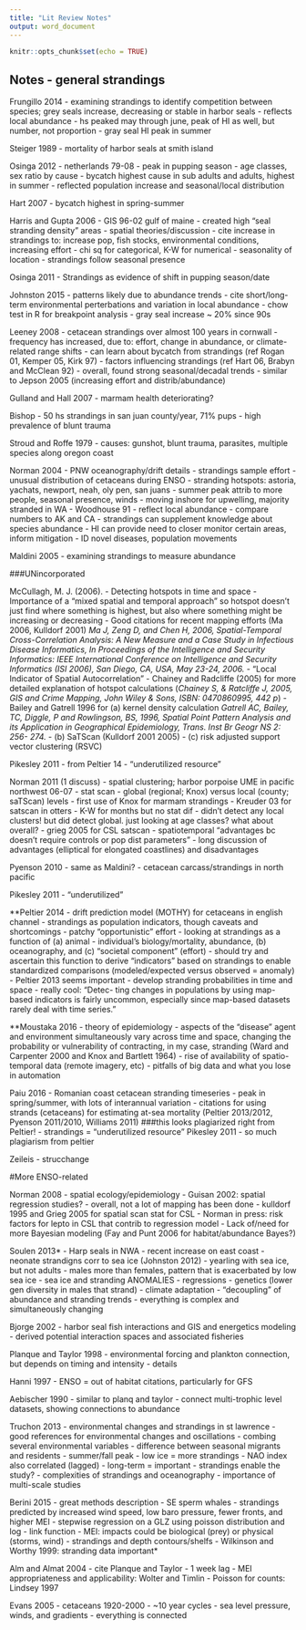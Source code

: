 ```yaml
---
title: "Lit Review Notes"
output: word_document
---
```


```r
knitr::opts_chunk$set(echo = TRUE)
```

## Notes - general strandings

Frungillo 2014
- examining strandings to identify competition between species; grey seals increase, decreasing or stable in harbor seals - reflects local abundance
- hs peaked may through june, peak of HI as well, but number, not proportion
- gray seal HI peak in summer

Steiger 1989
- mortality of harbor seals at smith island

Osinga 2012
- netherlands 79-08
- peak in pupping season
- age classes, sex ratio by cause
- bycatch highest cause in sub adults and adults, highest in summer
- reflected population increase and seasonal/local distribution

Hart 2007
- bycatch highest in spring-summer

Harris and Gupta 2006
- GIS 96-02 gulf of maine
- created high "seal stranding density" areas
- spatial theories/discussion
- cite increase in strandings to: increase pop, fish stocks, environmental conditions, increasing effort
- chi sq for categorical, K-W for numerical
- seasonality of location
- strandings follow seasonal presence

Osinga 2011
- Strandings as evidence of shift in pupping season/date

Johnston 2015
- patterns likely due to abundance trends
- cite short/long-term environmental perterbations and variation in local abundance
- chow test in R for breakpoint analysis
- gray seal increase ~ 20% since 90s

Leeney 2008
- cetacean strandings over almost 100 years in cornwall
- frequency has increased, due to: effort, change in abundance, or climate-related range shifts
- can learn about bycatch from strandings (ref Rogan 01, Kemper 05, Kirk 97)
- factors influencing strandings (ref Hart 06, Brabyn and McClean 92)
- overall, found strong seasonal/decadal trends
- similar to Jepson 2005 (increasing effort and distrib/abundance)

Gulland and Hall 2007
- marmam health deteriorating?

Bishop
- 50 hs strandings in san juan county/year, 71% pups
- high prevalence of blunt trauma

Stroud and Roffe 1979
- causes: gunshot, blunt trauma, parasites, multiple species along oregon coast

Norman 2004
- PNW oceanography/drift details
- strandings sample effort
- unusual distribution of cetaceans during ENSO
- stranding hotspots: astoria, yachats, newport, neah, oly pen, san juans
- summer peak attrib to more people, seasonal presence, winds
- moving inshore for upwelling, majority stranded in WA
- Woodhouse 91 - reflect local abundance
- compare numbers to AK and CA
- strandings can supplement knowledge about species abundance
- HI can provide need to closer monitor certain areas, inform mitigation
- ID novel diseases, population movements

Maldini 2005
- examining strandings to measure abundance

###UNincorporated

McCullagh, M. J. (2006). 
- Detecting hotspots in time and space
- Importance of a "mixed spatial and temporal approach" so hotspot doesn't just find where something is highest, but also where something might be increasing or decreasing
- Good citations for recent mapping efforts (Ma 2006, Kulldorf 2001)
  *Ma J, Zeng D, and Chen H, 2006, Spatial-Temporal Cross-Correlation Analysis: A New Measure and a Case Study in Infectious Disease Informatics, In Proceedings of the Intelligence and Security Informatics: IEEE International Conference on Intelligence and Security Informatics (ISI 2006), San Diego, CA, USA, May 23-24, 2006.*
- "Local Indicator of Spatial Autocorrelation"
- Chainey and Radcliffe (2005) for more detailed explanation of hotspot calculations
  (*Chainey S, & Ratcliffe J, 2005, GIS and Crime Mapping, John Wiley & Sons, ISBN: 0470860995, 442 p*)
- Bailey and Gatrell 1996 for (a) kernel density calculation
    *Gatrell AC, Bailey, TC, Diggle, P and Rowlingson, BS, 1996, Spatial Point Pattern Analysis and its Application in Geographical Epidemiology, Trans. Inst Br Geogr NS 2: 256- 274.*
- (b) SaTScan (Kulldorf 2001 2005)
- (c) risk adjusted support vector clustering (RSVC)

Pikesley 2011
- from Peltier 14 - "underutilized resource"

Norman 2011 (1 discuss)
- spatial clustering; harbor porpoise UME in pacific northwest 06-07
- stat scan 
- global (regional; Knox) versus local (county; saTScan) levels
- first use of Knox for marmam strandings
- Kreuder 03 for satscan in otters
- K-W for months but no stat dif
- didn't detect any local clusters! but did detect global. just looking at age classes? what about overall?
- grieg 2005 for CSL satscan
- spatiotemporal "advantages bc doesn't require controls or pop dist parameters"
- long discussion of advantages (elliptical for elongated coastlines) and disadvantages 

Pyenson 2010 
- same as Maldini?
- cetacean carcass/strandings in north pacific

Pikesley 2011
- "underutilized"

**Peltier 2014
- drift prediction model (MOTHY) for cetaceans in english channel
- strandings as population indicators, though caveats and shortcomings - patchy "opportunistic" effort
- looking at strandings as a function of (a) animal - individual's biology/mortality, abundance, (b) oceanography, and (c) "societal component" (effort) - should try and ascertain this function to derive "indicators" based on strandings to enable standardized comparisons (modeled/expected versus observed = anomaly)
- Peltier 2013 seems important
- develop stranding probabilities in time and space
- really cool: "Detec- ting changes in populations by using map-based indicators is fairly uncommon, especially since map-based datasets rarely deal with time series."

**Moustaka 2016
- theory of epidemiology - aspects of the "disease" agent and environment simultaneously vary across time and space, changing the probability or vulnerability of contracting, in my case, stranding (Ward and Carpenter 2000 and Knox and Bartlett 1964)
- rise of availability of spatio-temporal data (remote imagery, etc)
- pitfalls of big data and what you lose in automation

Paiu 2016
- Romanian coast cetacean stranding timeseries
- peak in spring/summer, with lots of interannual variation
- citations for using strands (cetaceans) for estimating at-sea mortality (Peltier 2013/2012, Pyenson 2011/2010, Williams 2011) ###this looks plagiarized right from Peltier!
- strandings = "underutilized resource" Pikesley 2011 - so much plagiarism from peltier

Zeileis - strucchange

#More ENSO-related

Norman 2008
- spatial ecology/epidemiology
- Guisan 2002: spatial regression studies?
- overall, not a lot of mapping has been done
- kulldorf 1995 and Grieg 2005 for spatial scan stat for CSL
- Norman in press: risk factors for lepto in CSL that contrib to regression model
- Lack of/need for more Bayesian modeling (Fay and Punt 2006 for habitat/abundance Bayes?)

Soulen 2013* 
- Harp seals in NWA
- recent increase on east coast
- neonate strandigns corr to sea ice (Johnston 2012)
- yearling with sea ice, but not adults
- males more than females, pattern that is exacerbated by low sea ice
- sea ice and stranding ANOMALIES
- regressions
- genetics (lower gen diversity in males that strand)
- climate adaptation
- "decoupling" of abundance and stranding trends - everything is complex and simultaneously changing

Bjorge 2002
- harbor seal fish interactions and GIS and energetics modeling
- derived potential interaction spaces and associated fisheries

Planque and Taylor 1998
- environmental forcing and plankton connection, but depends on timing and intensity - details

Hanni 1997
- ENSO = out of habitat citations, particularly for GFS

Aebischer 1990
- similar to planq and taylor - connect multi-trophic level datasets, showing connections to abundance

Truchon 2013
- environmental changes and strandings in st lawrence
- good references for environmental changes and oscillations
- combing several environmental variables
- difference between seasonal migrants and residents
- summer/fall peak
- low ice = more strandings
- NAO index also correlated (lagged)
- long-term = important - strandings enable the study?
- complexities of strandings and oceanography
- importance of multi-scale studies

Berini 2015
- great methods description
- SE sperm whales
- strandings predicted by increased wind speed, low baro pressure, fewer fronts, and higher MEI
- stepwise regression on a GLZ using poisson distribution and log - link function
- MEI: impacts could be biological (prey) or physical (storms, wind)
- strandings and depth contours/shelfs
- Wilkinson and Worthy 1999: stranding data important*

Alm and Almat 2004
- cite Planque and Taylor
- 1 week lag
- MEI appropriateness and applicability: Wolter and Timlin
- Poisson for counts: Lindsey 1997

Evans 2005
- cetaceans 1920-2000
- ~10 year cycles
- sea level pressure, winds, and gradients
- everything is connected



